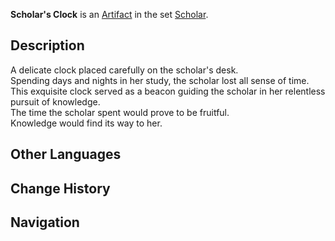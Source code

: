 {{Artifact Infobox
|image = Item Scholar's Clock.png
|set   = Scholar
|piece = Sands of Eon
}}
{{Description|A small desktop clock, whose former owner was a scholar sat in a windowless room buried in books. This was probably the only reference they had to the time of day.}}
'''Scholar's Clock''' is an [[Artifact]] in the set [[Scholar]].

==Description==
A delicate clock placed carefully on the scholar's desk.<br />Spending days and nights in her study, the scholar lost all sense of time.<br />This exquisite clock served as a beacon guiding the scholar in her relentless pursuit of knowledge.<br />The time the scholar spent would prove to be fruitful.<br />Knowledge would find its way to her.

==Other Languages==
{{Other Languages
|en      = Scholar's Clock
|zhs     = 学士的时钟
|zhs_rm  = Xuéshì de Shízhōng
|zht     = 學士的時鐘
|zht_rm  = Xuéshì de Shízhōng
|zh_tl   = Bachelor's Clock
|ja      = 学者の時計
|ja_rm   = Gakusha no Tokei
|ja_tl   = Scholar's Clock
|ko      = 학사의 탁상시계
|ko_rm   = 
|ko_tl   = 
|es      = Reloj de la Erudita
|es_tl   = 
|fr      = Horloge de l'Érudit
|fr_tl   = Clock of the Scholar
|ru      = Часы учёного
|ru_tl   = 
|th      = Scholar's Clock
|vi      = Đồng Hồ Học Sĩ
|vi_tl   = 
|de      = Gelehrtentischuhr
|de_tl   = Scholar's Desk Clock
|id      = Scholar's Clock
|pt      = Relógio do Estudioso
|pt_tl   = 
}}

==Change History==
{{Change History|1.0}}

==Navigation==
{{Artifact Set Navbox|Scholar}}